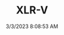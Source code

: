 ---
width: 6000
height: 4000
title: XLR-V
description: 2006 Black Raven Cadillac XLR-V with Ebony interior in Corpus Christi, TX.
date: 3/3/2023 8:08:53 AM
cameraMake: Sony
cameraModel: ILCE-7M3
lens: 85mm F1.4 DG DN | Art 020
settingsfStop: f/1.4
settingsISO: ISO 100
settingsShutter: 1/8000
settingsFocalLength: 85 mm
---